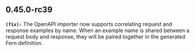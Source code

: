 ## 0.45.0-rc39
**`(fix):`** The OpenAPI importer now supports correlating request and response examples by name. When an example name is shared 
between a request body and response, they will be paired together in the generated Fern definition.


